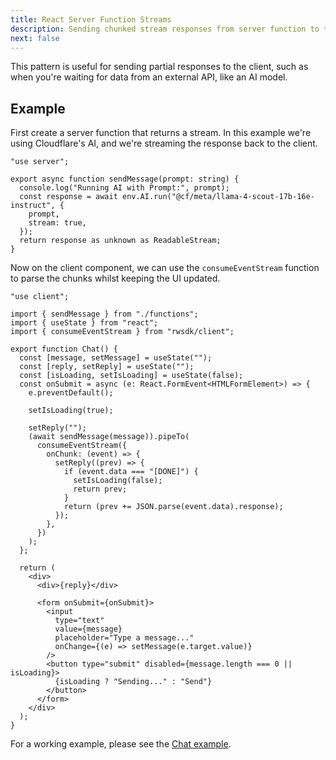 ```yaml
---
title: React Server Function Streams
description: Sending chunked stream responses from server function to the client
next: false
---
```


This pattern is useful for sending partial responses to the client, such as when you're waiting for data from an external API, like an AI model.

## Example

First create a server function that returns a stream. In this example we're using Cloudflare's AI, and we're streaming the response back to the client.

```tsx title="app/pages/Chat/functions.ts" lineNumbers mark={7}
"use server";

export async function sendMessage(prompt: string) {
  console.log("Running AI with Prompt:", prompt);
  const response = await env.AI.run("@cf/meta/llama-4-scout-17b-16e-instruct", {
    prompt,
    stream: true,
  });
  return response as unknown as ReadableStream;
}
```

Now on the client component, we can use the `consumeEventStream` function to parse the chunks whilst keeping the UI updated.

```tsx title="app/pages/Chat/Chat.tsx" lineNumbers mark={17-29}
"use client";

import { sendMessage } from "./functions";
import { useState } from "react";
import { consumeEventStream } from "rwsdk/client";

export function Chat() {
  const [message, setMessage] = useState("");
  const [reply, setReply] = useState("");
  const [isLoading, setIsLoading] = useState(false);
  const onSubmit = async (e: React.FormEvent<HTMLFormElement>) => {
    e.preventDefault();

    setIsLoading(true);

    setReply("");
    (await sendMessage(message)).pipeTo(
      consumeEventStream({
        onChunk: (event) => {
          setReply((prev) => {
            if (event.data === "[DONE]") {
              setIsLoading(false);
              return prev;
            }
            return (prev += JSON.parse(event.data).response);
          });
        },
      })
    );
  };

  return (
    <div>
      <div>{reply}</div>

      <form onSubmit={onSubmit}>
        <input
          type="text"
          value={message}
          placeholder="Type a message..."
          onChange={(e) => setMessage(e.target.value)}
        />
        <button type="submit" disabled={message.length === 0 || isLoading}>
          {isLoading ? "Sending..." : "Send"}
        </button>
      </form>
    </div>
  );
}
```

For a working example, please see the [Chat example](https://github.com/redwoodjs/example-streaming-ai-chat/tree/main).
